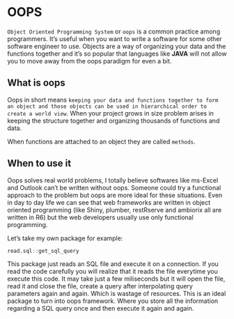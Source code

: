# OOPS {#oops}

`Object Oriented Programming System` or `oops` is a common practice among programmers. It's useful when you want to write a software for some other software engineer to use. Objects are a way of organizing your data and the functions together and it's so popular that languages like **JAVA** will not allow you to move away from the oops paradigm for even a bit.

## What is oops

Oops in short means `keeping your data and functions together to form an object and those objects can be used in hierarchical order to create a world view`. When your project grows in size problem arises in keeping the structure together and organizing thousands of functions and data.

When functions are attached to an object they are called `methods`.

## When to use it

Oops solves real world problems, I totally believe softwares like ms-Excel and Outlook can't be written without oops. Someone could try a functional approach to the problem but oops are more ideal for these situations. Even in day to day life we can see that web frameworks are written in object oriented programming (like Shiny, plumber, restRserve and ambiorix all are written in R6) but the web developers usually use only functional programming.

Let's take my own package for example:

```r

read.sql::get_sql_query

```

This package just reads an SQL file and execute it on a connection. If you read the code carefully you will realize that it reads the file everytime you execute this code. It may take just a few miliseconds but it will open the file, read it and close the file, create a query after interpolating query parameters again and again. Which is wastage of resources. This is an ideal package to turn into oops framework. Where you store all the information regarding a SQL query once and then execute it again and again.
